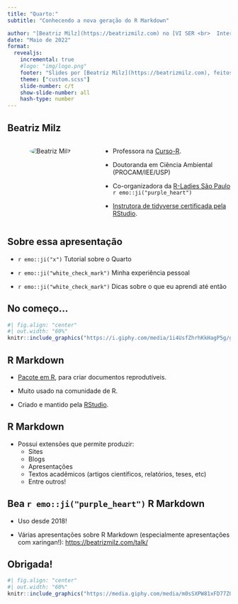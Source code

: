 ```yaml
---
title: "Quarto:"
subtitle: "Conhecendo a nova geração do R Markdown"

author: "[Beatriz Milz](https://beatrizmilz.com) no [VI SER <br>  International Seminar on Statistics with R](https://ser.uff.br)"
date: "Maio de 2022"
format: 
  revealjs:
    incremental: true   
    #logo: "img/logo.png"
    footer: "Slides por [Beatriz Milz](https://beatrizmilz.com), feitos com [Quarto](https://quarto.org/docs/presentations/revealjs/index.html). Código disponível no [GitHub](https://github.com/beatrizmilz/2022-SER-quarto)."
    theme: ["custom.scss"]
    slide-number: c/t
    show-slide-number: all
    hash-type: number
---
```


## Beatriz Milz {.center}

::: columns
::: {.column width="40%"}
<center>

<a href='mailto:milz.bea@gmail.com'><i class="far fa-envelope"></i></a> <a href='https://twitter.com/BeaMilz'><i class="fab fa-twitter"></i> <a href='https://github.com/beatrizmilz'><i class="fab fa-github"></i></a> <a href='https://beatrizmilz.github.io/resume/index.pdf'><i class="ai ai-cv"></i></a>

<img src="img/foto.jpeg" alt="Beatriz Milz" style="border-radius: 50%;     max-width: 70%;"/>

</center>
:::

::: {.column width="60%"}

-   Professora na [Curso-R](https://curso-r.com/).

-   Doutoranda em Ciência Ambiental (PROCAM/IEE/USP)

-   Co-organizadora da [R-Ladies São Paulo](https://www.meetup.com/pt-BR/R-Ladies-Sao-Paulo) `r emo::ji("purple_heart")`

-   [Instrutora de tidyverse certificada pela RStudio](https://education.rstudio.com/trainers/people/milz+beatriz/).

:::
:::

## Sobre essa apresentação  {.center}


- `r emo::ji("x")` Tutorial sobre o Quarto

- `r emo::ji("white_check_mark")` Minha experiência pessoal

- `r emo::ji("white_check_mark")` Dicas sobre o que eu aprendi até então

## No começo...


```r
#| fig.align: "center"
#| out.width: "60%"
knitr::include_graphics("https://i.giphy.com/media/1i4UsfZhrhKkHagP5g/giphy.webp")
```

## R Markdown {.center}

- [Pacote em R](https://rmarkdown.rstudio.com/), para criar documentos reprodutíveis.

- Muito usado na comunidade de R.

- Criado e mantido pela [RStudio](https://www.rstudio.com/).

## R Markdown {.center}

- Possui extensões que permite produzir:
  - Sites
  - Blogs
  - Apresentações
  - Textos acadêmicos (artigos científicos, relatórios, teses, etc)
  - Entre outros!

## Bea  `r emo::ji("purple_heart")` R Markdown  {.center}

- Uso desde 2018!

- Várias apresentações sobre R Markdown (especialmente apresentações com xaringan!): <https://beatrizmilz.com/talk/>

## Obrigada! {.center}

```r
#| fig.align: "center"
#| out.width: "60%"
knitr::include_graphics("https://media.giphy.com/media/m0sSXPW81xFD77ZQbV/giphy.gif")
```

<!-- inicio font awesome -->

```{=html}
<script src="https://kit.fontawesome.com/1f72d6921a.js" crossorigin="anonymous"></script>
```
<link rel="stylesheet" href="https://cdn.jsdelivr.net/gh/jpswalsh/academicons@1/css/academicons.min.css"> <!-- final font awesome -->

<!-- inicio github buttons  -->

```{=html}
<script async defer src="https://buttons.github.io/buttons.js"></script>
```
<!-- final github buttons  -->
